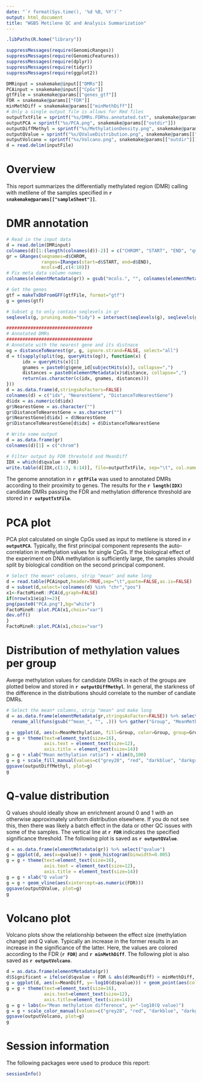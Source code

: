 ```yaml
---
date: "`r format(Sys.time(), '%d %B, %Y')`"
output: html_document
title: "WGBS Metilene QC and Analysis Summarization"
---
```


```r
.libPaths(R.home("library"))

suppressMessages(require(GenomicRanges))
suppressMessages(require(GenomicFeatures))
suppressMessages(require(dplyr))
suppressMessages(require(tidyr))
suppressMessages(require(ggplot2))

DMRinput = snakemake@input[["DMRs"]]
PCAinput = snakemake@input[["CpGs"]]
gtfFile = snakemake@params[["genes_gtf"]]
FDR = snakemake@params[["FDR"]]
minMethDiff = snakemake@params[["minMethDiff"]]
# Only a single output file is allows for Rmd files
outputTxtFile = sprintf("%s/DMRs.FDR%s.annotated.txt", snakemake@params[["outdir"]], snakemake@params[["FDR"]])
outputPCA = sprintf("%s/PCA.png", snakemake@params[["outdir"]])
outputDiffMethyl = sprintf("%s/MethylationDensity.png", snakemake@params[["outdir"]])
outputQValue = sprintf("%s/QValueDistribution.png", snakemake@params[["outdir"]])
outputVolcano = sprintf("%s/Volcano.png", snakemake@params[["outdir"]])
d = read.delim(inputFile)
```

# Overview

This report summarizes the differentially methylated region (DMR) calling with metilene of the samples specified in **`r snakemake@params[["sampleSheet"]]`**.

# DMR annotation

```r
# Read in the input data
d = read.delim(DMRinput)
colnames(d)[1:(length(colnames(d))-2)] = c("CHROM", "START", "END", "qvalue", "MeanDiff", "NumCpGs", "pMWU", "p2DKS")
gr = GRanges(seqnames=d$CHROM,
             ranges=IRanges(start=d$START, end=d$END),
             mcols=d[,c(4:10)])
# Fix meta data column names
colnames(elementMetadata(gr)) = gsub("mcols.", "", colnames(elementMetadata(gr)))

# Get the genes
gtf = makeTxDbFromGFF(gtfFile, format="gtf")
g = genes(gtf)

# Subset g to only contain seqlevels in gr
seqlevels(g, pruning.mode="tidy") = intersect(seqlevels(g), seqlevels(gr))

################################
# Annotated DMRs
################################
# Annotate with the nearest gene and its distnace
og = distanceToNearest(gr, g, ignore.strand=FALSE, select="all")
d = t(sapply(split(og, queryHits(og)), function(x) {
      idx = queryHits(x)[1]
      gnames = paste0(g$gene_id[subjectHits(x)], collapse=",")
      distances = paste0(elementMetadata(x)$distance, collapse=",")
      return(as.character(c(idx, gnames, distances)))
}))
d = as.data.frame(d,stringsAsFactors=FALSE)
colnames(d) = c("idx", "NearestGene", "DistanceToNearestGene")
d$idx = as.numeric(d$idx)
gr$NearestGene = as.character("")
gr$DistanceToNearestGene = as.character("")
gr$NearestGene[d$idx] = d$NearestGene
gr$DistanceToNearestGene[d$idx] = d$DistanceToNearestGene

# Write some output
d = as.data.frame(gr)
colnames(d)[1] = c("chrom")

# Filter output by FDR threshold and MeanDiff
IDX = which(d$qvalue < FDR)
write.table(d[IDX,c(1:3, 6:14)], file=outputTxtFile, sep="\t", col.names=T, row.names=F, quote=F)
```

The genome annotation in **`r gtfFile`** was used to annotated DMRs according to their proximity to genes. The results for the **`r length(IDX)`** candidate DMRs passing the FDR and methylation difference threshold are stored in **`r outputTxtFile`**.

# PCA plot

PCA plot calculated on single CpGs used as input to metilene is stored in **`r outputPCA`**. Typically, the first principal component represents the auto-correlation in methylation values for single CpGs. If the biological effect of the experiment on DNA methylation is sufficiently large, the samples should split by biological condition on the second principal component.

```r
# Select the mean* columns, strip "mean" and make long
d = read.table(PCAinput,header=TRUE,sep="\t",quote=FALSE,as.is=FALSE)
d = subset(d,select=!colnames(d) %in% "chr","pos")
x1<-FactoMineR::PCA(d,graph=FALSE)
if(nrow(x1$eig)>=2){
png(paste0("PCA.png"),bg="white") 
FactoMineR::plot.PCA(x1,choix="var")
dev.off()
}
FactoMineR::plot.PCA(x1,choix="var")
```

# Distribution of methylation values per group

Averge methylation values for candidate DMRs in each of the groups are plotted below and stored in **`r outputDiffMethyl`**. In general, the starkness of the difference in the distributions should correlate to the number of candiate DMRs.

```r
# Select the mean* columns, strip "mean" and make long
d = as.data.frame(elementMetadata(gr,stringsAsFactor=FALSE)) %>% select(starts_with("mean", ignore.case=FALSE)) %>% 
  rename_all(funs(gsub("^mean_", "", .))) %>% gather("Group", "MeanMethylation")

g = ggplot(d, aes(x=MeanMethylation, fill=Group, color=Group, group=Group)) + geom_density(alpha=0.3)
g = g + theme(text=element_text(size=16),
              axis.text = element_text(size=12),
              axis.title = element_text(size=14))
g = g + xlab("Mean methylation ratio") + xlim(0,100)
g = g + scale_fill_manual(values=c("grey28", "red", "darkblue", "darkgreen"),aesthetics = c("colour", "fill"))
ggsave(outputDiffMethyl, plot=g)
g
```

# Q-value distribution

Q values should ideally show an enrichment around 0 and 1 with an otherwise approximately uniform distribution elsewhere. If you do not see this, then there was likely a batch effect in the data or other QC issues with some of the samples. The vertical line at **`r FDR`** indicates the specified significance threshold. The following plot is saved as **`r outputQValue`**.

```r
d = as.data.frame(elementMetadata(gr)) %>% select("qvalue")
g = ggplot(d, aes(x=qvalue)) + geom_histogram(binwidth=0.005)
g = g + theme(text=element_text(size=16),
              axis.text = element_text(size=12),
              axis.title = element_text(size=14))
g = g + xlab("Q value")
g = g + geom_vline(aes(xintercept=as.numeric(FDR)))
ggsave(outputQValue, plot=g)
g
```

# Volcano plot

Volcano plots show the relationship between the effect size (methylation change) and Q value. Typically an increase in the former results in an increase in the significance of the latter. Here, the values are colored according to the FDR (**`r FDR`**) and **`r minMethDiff`**. The following plot is also saved as **`r outputVolcano`**.

```r
d = as.data.frame(elementMetadata(gr))
d$Significant = ifelse(d$qvalue < FDR & abs(d$MeanDiff) > minMethDiff, "Yes", "No")
g = ggplot(d, aes(x=MeanDiff, y=-log10(d$qvalue))) + geom_point(aes(color=Significant))
g = g + theme(text=element_text(size=16),
              axis.text=element_text(size=12),
              axis.title=element_text(size=14))
g = g + labs(x="Mean methylation difference", y="-log10(Q value)")
g = g + scale_color_manual(values=c("grey28", "red", "darkblue", "darkgreen"))
ggsave(outputVolcano, plot=g)
g
```

# Session information

The following packages were used to produce this report:

```r
sessionInfo()
```
